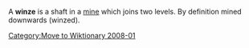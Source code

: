 [[Category:Move to Wiktionary 2008-01]]

A '''winze''' is a shaft in a [[Mining|mine]] which joins two levels. By definition mined downwards (winzed).